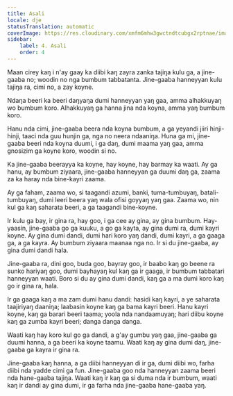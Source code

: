 ```yaml
---
title: Asali
locale: dje
statusTranslation: automatic
coverImage: https://res.cloudinary.com/xmfm6mhw3gwctndtcubgx2rptnae/image/upload/v1740468922/small_cover_tratado_de_psicologia_revolucionaria_a4c0dca4e0.webp
sidebar:
    label: 4. Asali
    order: 4
---
```

Maan cirey kaŋ i n'ay gaay ka diibi kaŋ zayra zanka tajiŋa kulu ga, a jine-gaaba no; woodin no nga bumbum tabbatanta. Jine-gaaba hanneyyan kulu tajiŋa ra, cimi no, a zay koyne.

Ndaŋa beeri ka beeri daŋyaŋa dumi hanneyyan yaŋ gaa, amma alhakkuyaŋ wo bumbum koro. Alhakkuyaŋ ga hanna jina nda koyna, amma yaŋ bumbum koro.

Hanu nda cimi, jine-gaaba beera nda koyna bumbum, a ga yeyandi jiiri hinji-hinji, taaci nda guu hunjin ga, nga no neera ndaaniŋa. Huna ga mi, jine-gaaba beeri nda koyna duumi, i ga daŋ, dumi maama yaŋ gaa, amma gnosizim ga koyne koro, woodin si no.

Ka jine-gaaba beerayya ka koyne, hay koyne, hay barmay ka waati. Ay ga hanu, ay bumbum ziyaara, jine-gaaba hanneyyan ga duumi daŋ ga, zaama za ka haray nda bine-kayri zaama.

Ay ga faham, zaama wo, si taagandi azumi, banki, tuma-tumbuyaŋ, batali-tumbuyaŋ, dumi leeri beera yaŋ wala ofisi goyyaŋ yaŋ gaa. Zaama wo, nin kul ga kaŋ saharata beeri, a ga taagandi bine-koyne.

Ir kulu ga bay, ir gina ra, hay goo, i ga cee ay gina, ay gina bumbum. Hay-yaasin, jine-gaaba go ga kuuku, a go ga kayta, ay gina dumi ra, dumi kayri koyne. Ay gina dumi dandi, dumi hari koro yaŋ dandi, dumi kayri, a ga gaaga ga, a ga kayra. Ay bumbum ziyaara maanaa nga no. Ir si du jine-gaaba, ay gina dumi dandi hala.

Jine-gaaba ra, dini goo, buda goo, bayray goo, ir baabo kaŋ go beene ra sunko hariyaŋ goo, dumi bayhayaŋ kul kaŋ ga ir gaaga, ir bumbum tabbatari hanneyyan waati. Boro si du ay gina dumi dandi, kaŋ ga a ma dumi koro kaŋ go ir gina ra, hala.

Ir ga gaaga kaŋ a ma zam dumi hanu dandi: hasidi kaŋ kayri, a ye saharata taajiriyaŋ daaniŋa; laabasin koyne kaŋ ga bama kayri beeri. Hanu kayri koyne, kaŋ ga barari beeri taama; yoola nda nandaamuyaŋ; hari diibu koyne kaŋ ga zumba kayri beeri; danga danga danga.

Waati kaŋ hay koro kul go ga dandi, a g'ay gumbu yaŋ gaa, jine-gaaba ga duumi hanna, a ga beeri ka koyne taamu. Waati kaŋ ay gina dumi daŋ, jine-gaaba ga kayra ir gina ra.

Jine-gaaba kaŋ hanna, a ga diibi hanneyyan di ir ga, dumi diibi wo, farha diibi nda yadde cimi ga fun. Jine-gaaba goo nda hanneyyan zaama beeri nda hane-gaaba tajiŋa. Waati kaŋ ir kaŋ ga si duma nda ir bumbum, waati kaŋ ir dandi ay gina dumi, ir ga farha nda jine-gaaba hane-gaaba yaŋ.

